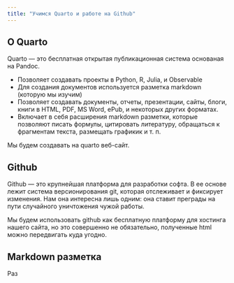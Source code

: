 ```yaml
---
title: "Учимся Quarto и работе на Github"
---
```


## О Quarto

Quarto --- это бесплатная открытая публикационная система основаная на Pandoc.

- Позволяет создавать проекты в Python, R, Julia, и Observable
- Для создания документов используется разметка markdown (которую мы изучим)
- Позволяет создавать документы, отчеты, презентации, сайты, блоги, книги в HTML, PDF, MS Word, ePub, и некоторых других форматах.
- Включает в себя расширения markdown разметки, которые позволяют писать формулы, цитировать литературу, обращаться к фрагментам текста, размещать графикик и т. п.

Мы будем создавать на quarto веб-сайт.

## Github

Github --- это крупнейшая платформа для разработки софта. В ее основе лежит система версионирования git, которая отслеживает и фиксирует изменения. Нам она интересна лишь одним: она ставит преграды на пути случайного уничтожения чужой работы.

Мы будем использовать github как бесплатную платформу для хостинга нашего сайта, но это совершенно не обязательно, полученные html можно передвигать куда угодно.

## Markdown разметка
Раз 

